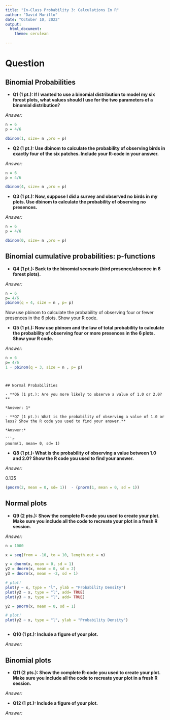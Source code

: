 ```yaml
---
title: "In-Class Probability 3: Calculations In R"
author: "David Murillo"
date: "October 10, 2022"
output:
  html_document:
    theme: cerulean

---
```


# Question {.tabset .tabset-pills}

## Binomial Probabilities

- **Q1 (1 pt.): If I wanted to use a binomial distribution to model my six forest plots, what values should I use for the two parameters of a binomial distribution?**

*Answer:*
```r
n = 6
p = 4/6

dbinom(1, size= n ,pro = p)
```


- **Q2 (1 pt.): Use dbinom to calculate the probability of observing birds in exactly four of the six patches. Include your R-code in your answer.**

*Answer:*

```r
n = 6
p = 4/6

dbinom(4, size= n ,pro = p)
```

- **Q3 (1 pt.): Now, suppose I did a survey and observed no birds in my plots. Use dbinom to calculate the probability of observing no presences.**

*Answer:*
```r
n = 6
p = 4/6

dbinom(0, size= n ,pro = p)
```


## Binomial cumulative probabilities: p-functions

- **Q4 (1 pt.): Back to the binomial scenario (bird presence/absence in 6 forest plots).**

*Answer:*
```r
n = 6
p= 4/6
pbinom(q = 4, size = n , p= p)


```


Now use pbinom to calculate the probability of observing four or fewer presences in the 6 plots. Show your R code.

- **Q5 (1 pt.): Now use pbinom and the law of total probability to calculate the probability of observing four or more presences in the 6 plots. Show your R code.**

*Answer:*
```r
n = 6
p= 4/6
1 - pbinom(q = 3, size = n , p= p)


```
```


## Normal Probabilities

- **Q6 (1 pt.): Are you more likely to observe a value of 1.0 or 2.0?**

*Answer: 1*

- **Q7 (1 pt.): What is the probability of observing a value of 1.0 or less? Show the R code you used to find your answer.**

*Answer:*

```r
pnorm(1, mean= 0, sd= 1)

```


- **Q8 (1 pt.): What is the probability of observing a value between 1.0 and 2.0? Show the R code you used to find your answer.**

*Answer:*

0.135

```r

(pnorm(2, mean = 0, sd= 1))  - (pnorm(1, mean = 0, sd = 1))


```


## Normal plots

- **Q9 (2 pts.): Show the complete R-code you used to create your plot. Make sure you include all the code to recreate your plot in a fresh R session.**

*Answer:*

```r
n = 1000

x = seq(from = -10, to = 10, length.out = n)

y = dnorm(x, mean = 0, sd = 1)
y2 = dnorm(x, mean = 0, sd = 2)
y3 = dnorm(x, mean = -2, sd = 1)

# plot!
plot(y ~ x, type = "l", ylab = "Probability Density")
plot(y2 ~ x, type = "l", add= TRUE)
plot(y3 ~ x, type = "l", add= TRUE)

y2 = pnorm(x, mean = 0, sd = 1)

# plot!
plot(y2 ~ x, type = "l", ylab = "Probability Density")



```


- **Q10 (1 pt.): Include a figure of your plot.**

*Answer:*

## Binomial plots

- **Q11 (2 pts.): Show the complete R-code you used to create your plot. Make sure you include all the code to recreate your plot in a fresh R session.**

*Answer:*

- **Q12 (1 pt.): Include a figure of your plot.**

*Answer:*

